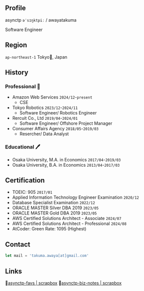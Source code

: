 ## Profile

asynctp `əˈsɪŋktpiː` / awayatakuma

Software Engineer

## Region

`ap-northeast-1` Tokyo🗼, Japan

## History

### Professional 💼

- Amazon Web Services `2024/12`-`present`
  - CSE
- Tokyo Robotics `2023/12`-`2024/11`
  - Software Engineer/ Robotics Engineer
- Rercuit Co., Ltd `2019/04`-`2024/01`
  - Software Engineer/ Offshore Project Manager
- Consumer Affairs Agency `2018/05`-`2019/03`
  - Resercher/ Data Analyst

### Educational 🖊️

- Osaka University, M.A. in Economics `2017/04`-`2019/03`
- Osaka University, B.A. in Economics `2013/04`-`2017/03`

## Certification

- TOEIC: 905 `2017/01`
- Applied Information Technology Engineer Examination `2020/12`
- Database Specialist Examination `2022/12`
- ORACLE MASTER Silver DBA 2019 `2023/05`
- ORACLE MASTER Gold DBA 2019 `2023/05`
- AWS Certified Solutions Architect - Associate `2024/07`
- AWS Certified Solutions Architect - Professional `2024/08`
- AtCoder: Green Rate: 1095 (Highest)

## Contact

```javascript
let mail = 'takuma.awaya[at]gmail.com'
```

## Links

📒[asynctp-favs | scrapbox](https://scrapbox.io/asynctp-favs/)
📕[asynctp-biz-notes | scrapbox](https://scrapbox.io/awayatakuma-biz-notes/)
